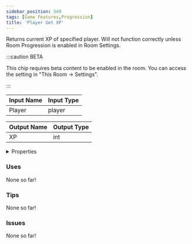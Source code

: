 ```yaml
---
sidebar_position: 549
tags: [Game Features,Progression]
title: 'Player Get XP'
---
```


Returns current XP of specified player. Will not function correctly unless Room Progression is enabled in Room Settings.

:::caution BETA

This chip requires beta content to be enabled in the room. You can access the setting in "This Room -> Settings".

:::




<EsbSvg />

| Input Name | Input Type |
|-----------|-----------|
| Player | player |

| Output Name | Output Type |
|-----------|-----------|
| XP | int |


<details>
  <summary>Properties</summary>
  <div>
    <div>
    <table>
      <thead>
        <tr>
          <th>Is beta required?</th>
          <th>✅</th>
        </tr>
        <tr>
          <th>Is this chip a trolling risk?</th>
          <th>❌</th>
        </tr>
        <tr>
          <th>Is this chip a role assignment risk?</th>
          <th>❌</th>
        </tr>
        <tr>
          <th>Chip UUID</th>
          <th>88a12c40-5a38-4304-be23-36f769c2a4b8</th>
        </tr>
      </thead>
    </table>
    </div>
  </div>
</details>

### Uses

None so far!

### Tips

None so far!

### Issues

None so far!